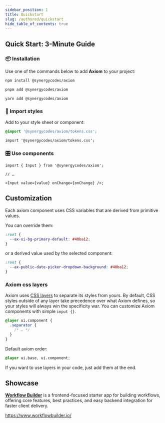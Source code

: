 ```yaml
---
sidebar_position: 1
title: Quickstart
slug: /authored/quickstart
hide_table_of_contents: true
---
```


## Quick Start: 3-Minute Guide

### 📦 Installation

Use one of the commands below to add **Axiom** to your project:

```bash
npm install @synergycodes/axiom
```

```bash
pnpm add @synergycodes/axiom
```

```bash
yarn add @synergycodes/axiom
```

### 🎨 Import styles

Add to your style sheet or component:

```css
@import '@synergycodes/axiom/tokens.css';
```

```tsx
import '@synergycodes/axiom/tokens.css';
```

### 🎛️ Use components

```tsx
import { Input } from '@synergycodes/axiom';

// …

<Input value={value} onChange={onChange} />;
```

## Customization

Each axiom component uses CSS variables that are derived from primitive values.

You can override them:

```css
:root {
  --ax-ui-bg-primary-default: #40ba12;
}
```

or a derived value used by the selected component:

```css
:root {
  --ax-public-date-picker-dropdown-background: #40ba12;
}
```

### Axiom css layers

Axiom uses [CSS layers](https://developer.mozilla.org/en-US/docs/Web/CSS/@layer) to separate its styles from yours. By default, CSS styles outside of any layer take precedence over what Axiom defines, so your styles will always win the specificity war. You can customize Axiom components with simple `input {}`.


```css
@layer ui.component {
  .separator {
    /* … */
  }
}
```

Default axiom order:
```css
@layer ui.base, ui.component;
```

If you want to use layers in your code, just add them at the end.

## Showcase

**[Workflow Builder](https://www.workflowbuilder.io/)** is a frontend-focused starter app for building workflows, offering core features, best practices, and easy backend integration for faster client delivery.

https://www.workflowbuilder.io/
